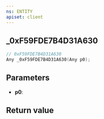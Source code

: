 ```yaml
---
ns: ENTITY
apiset: client
---
```

## _0xF59FDE7B4D31A630

```c
// 0xF59FDE7B4D31A630
Any _0xF59FDE7B4D31A630(Any p0);
```


## Parameters
* **p0**:

## Return value